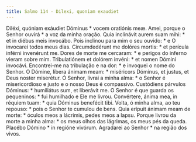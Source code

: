 ```yaml
---
title: Salmo 114 - Dilexi, quoniam exaudiet
---
```


<div class="grid grid-cols-2 gap-5">
  <span class="text-justify">
    Diléxi, quóniam exáudiet Dóminus * vocem oratiónis meæ.
  </span>
  <span class="text-justify">
    Amei, porque o Senhor ouvirá * a voz da minha oração.
  </span>
  <span class="text-justify">
    Quia inclinávit aurem suam mihi: * et in diébus meis invocábo.
  </span>
  <span class="text-justify">
    Pois inclinou para mim o seu ouvido: * e O invocarei todos meus dias.
  </span>
  <span class="text-justify">
    Circumdedérunt me dolóres mortis: * et perícula inférni invenérunt me.
  </span>
  <span class="text-justify">
    Dores de morte me cercaram: * e perigos do inferno vieram sobre mim.
  </span>
  <span class="text-justify">
    Tribulatiónem et dolórem invéni: * et nomen Dómini invocávi.
  </span>
  <span class="text-justify">
    Encontrei-me na tribulação e na dor: * e invoquei o nome do Senhor.
  </span>
  <span class="text-justify">
    O Dómine, líbera ánimam meam: * miséricors Dóminus, et justus, et Deus
    noster miserétur.
  </span>
  <span class="text-justify">
    Ó Senhor, livrai a minha alma: * o Senhor é misericordioso e justo e o nosso
    Deus é compassivo.
  </span>
  <span class="text-justify">
    Custódiens párvulos Dóminus: * humiliátus sum, et liberávit me.
  </span>
  <span class="text-justify">
    O Senhor é que guarda os pequeninos: * fui humilhado e Ele me livrou.
  </span>
  <span class="text-justify">
    Convértere, ánima mea, in réquiem tuam: * quia Dóminus benefécit tibi.
  </span>
  <span class="text-justify">
    Volta, ó minha alma, ao teu repouso: * pois o Senhor te cumulou de bens.
  </span>
  <span class="text-justify">
    Quia erípuit ánimam meam de morte: * óculos meos a lácrimis, pedes meos a
    lapsu.
  </span>
  <span class="text-justify">
    Porque livrou da morte a minha alma: * os meus olhos das lágrimas, os meus
    pés da queda.
  </span>
  <span class="text-justify">Placébo Dómino * in regióne vivórum.</span>
  <span class="text-justify">
    Agradarei ao Senhor * na região dos vivos.
  </span>
</div>
